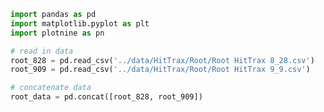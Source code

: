 ```python
import pandas as pd
import matplotlib.pyplot as plt
import plotnine as pn
```

```python
# read in data
root_828 = pd.read_csv('../data/HitTrax/Root/Root HitTrax 8_28.csv')
root_909 = pd.read_csv('../data/HitTrax/Root/Root HitTrax 9_9.csv')
```

```python
# concatenate data
root_data = pd.concat([root_828, root_909])
```